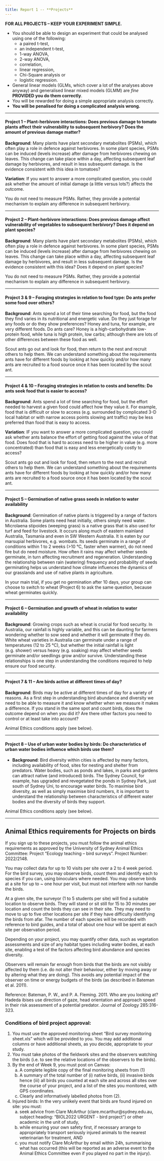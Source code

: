 ```yaml
---
title: Report 1 -- **Projects**
---
```


::: callout-important
**FOR ALL PROJECTS – KEEP YOUR EXPERIMENT SIMPLE.**

 - You should be able to design an experiment that could be analysed using one of the following: 
   - a paired t-test, 
   - an independent t-test, 
   - 1-way ANOVA, 
   - 2-way ANOVA, 
   - correlation, 
   - linear regression, 
   - Chi-Square analysis or 
   - logistic regression. 
- General linear models (GLMs, which cover a lot of the analyses above anyway) and generalised linear mixed models (GLMM) are *fine* **PROVIDED you do them correctly**. 
- You will be rewarded for doing a simple appropriate analysis correctly. 
- **You will be penalised for doing a complicated analysis wrong.**

:::

-----

#### Project 1 – Plant-herbivore interactions: Does previous damage to tomato plants affect their vulnerability to subsequent herbivory? Does the amount of previous damage matter?

**Background**: Many plants have plant secondary metabolites (PSMs), which often play a role in defence against herbivores. In some plant species, PSMs can be induced (levels increase) after damage from herbivores chewing on leaves. This change can take place within a day, affecting subsequent leaf damage by herbivores, and result in less subsequent damage. Is the evidence consistent with this idea in tomatoes?

**Variation**: If you want to answer a more complicated question, you could ask whether the amount of initial damage (a little versus lots?) affects the outcome.

::: callout-note
You do not need to measure PSMs. Rather, they provide a potential mechanism to explain any difference in subsequent herbivory.
:::

-----

#### Project 2 – Plant-herbivore interactions: Does previous damage affect vulnerability of vegetables to subsequent herbivory? Does it depend on plant species?

**Background**: Many plants have plant secondary metabolites (PSMs), which often play a role in defence against herbivores. In some plant species, PSMs can be induced (levels increase) after damage from herbivores chewing on leaves. This change can take place within a day, affecting subsequent leaf damage by herbivores, and result in less subsequent damage. Is the evidence consistent with this idea? Does it depend on plant species? 

::: callout-note
You do not need to measure PSMs. Rather, they provide a potential mechanism to explain any difference in subsequent herbivory.
:::

-----

#### Project 3 & 9 – Foraging strategies in relation to food type: Do ants prefer some food over others?

**Background**: Ants spend a lot of their time searching for food, but the food they find varies in its nutritional and energetic value. Do they just forage for any foods or do they show preferences? Honey and tuna, for example, are very different foods. Do ants care? Honey is a high-carbohydrate low-protein food, while tuna is high protein, low carbs; although there are lots of other differences between these food as well. 

Scout ants go out and look for food, then return to the nest and recruit others to help them. We can understand something about the requirements ants have for different foods by looking at how quickly and/or how many ants are recruited to a food source once it has been located by the scout ant. 

-----

#### Project 4 & 10 – Foraging strategies in relation to costs and benefits: Do ants seek food that is easier to access?  

**Background**: Ants spend a lot of time searching for food, but the effort needed to harvest a given food could affect how they value it. For example, food that is difficult or slow to access (e.g. surrounded by complicated 3-D local habitat or with narrow access points slowing ant traffic) may be less preferred than food that is easy to access.

**Variation**: IF you want to answer a more complicated question, you could ask whether ants balance the effort of getting food against the value of that food. Does food that is hard to access need to be higher in value (e.g. more concentrated) than food that is easy and less energetically costly to access?

Scout ants go out and look for food, then return to the nest and recruit others to help them. We can understand something about the requirements ants have for different foods by looking at how quickly and/or how many ants are recruited to a food source once it has been located by the scout ant. 

-----

#### Project 5 – Germination of native grass seeds in relation to water availability

**Background**: Germination of native plants is triggered by a range of factors in Australia. Some plants need heat initially, others simply need water. Microlaena stipoides (weeping grass) is a native grass that is also used for turf and feed for livestock. It occurs along much of eastern mainland Australia, Tasmania and even in SW Western Australia. It is eaten by our marsupial herbivores, e.g. wombats. Its seeds germinate in a range of conditions within 1 to 2 weeks (>10 &deg;C, faster when warmer), do not need fire but do need moisture. How often it rains may affect whether seeds germinate, in turn affecting recruitment and regeneration. Understanding the relationship between rain (watering) frequency and probability of seeds germinating helps us understand how climate influences the dynamics of our grasslands and use of native plants in agriculture. 

::: callout-note
In your main trial, if you get no germination after 10 days, your group can choose to switch to wheat (Project 6) to ask the same question, because wheat germinates quickly. 
:::

-----

#### Project 6 – Germination and growth of wheat in relation to water availability 

**Background**: Growing crops such as wheat is crucial for food security. In Australia, our rainfall is highly variable, and this can be daunting for farmers wondering whether to sow seed and whether it will germinate if they do. White wheat varieties in Australia can germinate under a range of temperatures (12 to 25 &deg;C), but whether the initial rainfall is light (e.g. shower) versus heavy (e.g. soaking) may affect whether seeds germinate and/or seedlings grow and/or survive. Understanding these relationships is one step in understanding the conditions required to help ensure our food security. 

-----

#### Project 7 & 11 – Are birds active at different times of day? 

**Background**: Birds may be active at different times of day for a variety of reasons. As a first step in understanding bird abundance and diversity we need to be able to measure it and know whether when we measure it makes a difference. If you stand in the same spot and count birds, does the outcome depend on when you did it? Are there other factors you need to control or at least take into account? 

::: callout-note
Animal Ethics conditions apply (see below).
:::

-----

#### Project 8 – Use of urban water bodies by birds: Do characteristics of urban water bodies influence which birds use them?

- **Background**: Bird diversity within cities is affected by many factors, including availability of food, sites for nesting and shelter from predators. Water bodies, such as ponds and lakes, in parks and gardens can attract native (and introduced) birds. The Sydney Council, for example, has upgraded and revegetated the ponds in Sydney Park, just south of Sydney Uni, to encourage water birds. To maximise bird diversity, as well as simply maximise bird numbers, it is important to understand the relationship between characteristics of different water bodies and the diversity of birds they support. 

::: callout-note
Animal Ethics conditions apply (see below).
:::

-----

## Animal Ethics requirements for Projects on birds

If you sign up to these projects, you must follow the animal ethics requirements as approved by the University of Sydney Animal Ethics Committee: 
Project “Ecology teaching – bird surveys”. Project Number: 2022/2148.

You may collect data for up to 10 visits per site over a 2 to 4 week period. 
For the bird survey, you may observe birds, count them and identify each to species if you can, using binoculars where needed. You may observe birds at a site for up to ~ one hour per visit, but must not interfere with nor handle the birds. 

At a given site, the surveyor (1 to 5 students per site) will find a suitable location to observe birds. They will stand or sit still for 15 to 30 minutes per location and count the birds they can see in their site. They may need to move to up to five other locations per site if they have difficulty identifying the birds from afar. The number of each species will be recorded with reference to bird guides, and a total of about one hour will be spent at each site per observation period.

Depending on your project, you may quantify other data, such as vegetation assessments and size of any habitat types including water bodies, at each site, enabling a test of the factors affecting bird abundance and species diversity. 

Observers will remain far enough from birds that the birds are not visibly affected by them (i.e. do not alter their behaviour, either by moving away or by altering what they are doing). This avoids any potential impact of the observer on time or energy budgets of the birds (as described in Bateman et al. 2011). 

Reference: Bateman, P. W., and P. A. Fleming. 2011. Who are you looking at? Hadeda ibises use direction of gaze, head orientation and approach speed in their risk assessment of a potential predator. Journal of Zoology 285:316-323.

### Conditions of bird project approval:

1. You must use the approved monitoring sheet “Bird survey monitoring sheet.xls” which will be provided to you. You may add additional columns or have additional sheets, as you decide, appropriate to your study. 
2. You must take photos of the fieldwork sites and the observers watching the birds (i.e. to see the relative locations of the observers to the birds). 
3. By the end of Week 9, you must post on Canvas: 
   a. A complete legible copy of the final monitoring sheets from (1)
   b. A summary of the total number of (i) native birds, (ii) invasive birds hence (iii) all birds you counted at each site and across all sites over the course of your project, and a list of the sites you monitored, with GPS coordinates.
   c. Clearly and informatively labelled photos from (2).
4. Injured birds: In the very unlikely event that birds are found injured on site: you must:
   a. seek advice from Clare McArthur (clare.mcarthur@sydney.edu.au, subject heading: “BIOL2022 URGENT - bird project”) or other academic in the unit of study, 
   b. while ensuring your own safety first, if necessary arrange to appropriately transport seriously injured animals to the nearest veterinarian for treatment, AND 
   c. you must notify Clare McArthur by email within 24h, summarising what has occurred (this will be reported as an adverse event to the Animal Ethics Committee even if you played no part in the injury). 

